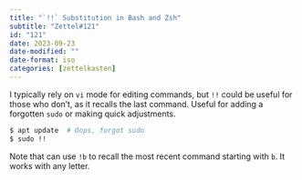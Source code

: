 ```yaml
---
title: "`!!` Substitution in Bash and Zsh"
subtitle: "Zettel#121"
id: "121"
date: 2023-09-23
date-modified: ""
date-format: iso
categories: [zettelkasten]
---
```

I typically rely on `vi` mode for editing commands, but `!!` could be useful for those who don't, as it recalls the last command. Useful for adding a forgotten `sudo` or making quick adjustments.

```bash
$ apt update  # Oops, forgot sudo
$ sudo !!
```

Note that can use `!b` to recall the most recent command starting with `b`. It works with any letter.
